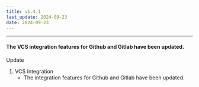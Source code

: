 ```yaml
---
title: v1.4.1
last_update: 2024-09-23
date: 2024-09-23
---
```



<hr />

#### The VCS integration features for Github and Gitlab have been updated.

<div className={styles.releaseWrap} >
<div className={styles.tag} data-type="changed">
    Update
</div>

1. VCS Integration  
     - The integration features for Github and Gitlab have been updated.

</div>
